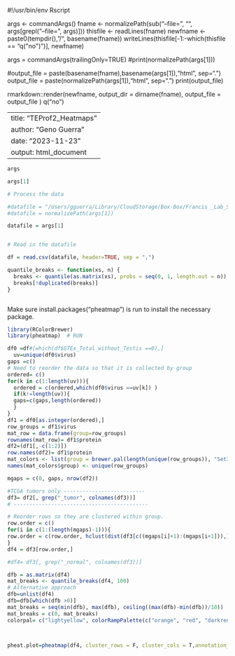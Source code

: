 #!/usr/bin/env Rscript

args <- commandArgs()
fname <- normalizePath(sub("--file=", "", args[grepl("--file=", args)]))
thisfile <- readLines(fname)
newfname <- paste0(tempdir(), "/", basename(fname))
writeLines(thisfile[-1:-which(thisfile == "q(\"no\")")], newfname)

args = commandArgs(trailingOnly=TRUE)
#print(normalizePath(args[1]))

#output_file = paste(basename(fname),basename(args[1]),"html", sep=".")
output_file = paste(normalizePath(args[1]),"html", sep=".")
print(output_file)

rmarkdown::render(newfname, output_dir = dirname(fname), output_file = output_file )
q("no")



---
title: "TEProf2_Heatmaps"
author: "Geno Guerra"
date: "2023-11-23"
output: html_document
---


```r
args
```

```r
args[1]
```


```r
# Process the data 

#datafile = "/Users/gguerra/Library/CloudStorage/Box-Box/Francis _Lab_Share/TEProf2/S1_S10_S2_ProteinSequences_fragments_in_Human_herpes_proteins.blastp.e0.05.csv"
#datafile = normalizePath(args[1])

datafile = args[1]


# Read in the datafile

df = read.csv(datafile, header=TRUE, sep = ",")


```

```r
quantile_breaks <- function(xs, n) {
  breaks <- quantile(as.matrix(xs), probs = seq(0, 1, length.out = n))
  breaks[!duplicated(breaks)]
}



```


Make sure install.packages("pheatmap") is run to install the necessary package. 

```r
library(RColorBrewer)
library(pheatmap)  # RUN 

df0 =df#[which(df$GTEx_Total_without_Testis ==0),]
  uv=unique(df0$virus)
gaps =c()
# Need to reorder the data so that it is collected by group
ordered= c()
for(k in c(1:length(uv))){
  ordered = c(ordered,which(df0$virus ==uv[k]) )
  if(k!=length(uv)){
  gaps=c(gaps,length(ordered))
  }
}
df1 = df0[as.integer(ordered),]
row_groups = df1$virus
mat_row = data.frame(group=row_groups)
rownames(mat_row)= df1$protein
df2=(df1[,-c(1:2)])
row.names(df2)= df1$protein
mat_colors <- list(group = brewer.pal(length(unique(row_groups)), "Set3"))
names(mat_colors$group) <- unique(row_groups)

mgaps = c(0, gaps, nrow(df2))

#TCGA tumors only --------------------------
df3= df2[, grep("_tumor", colnames(df3))]
# -------------------------------------------

# Reorder rows so they are clustered within group. 
row.order = c()
for(i in c(1:(length(mgaps)-1))){
row.order = c(row.order, hclust(dist(df3[c((mgaps[i]+1):(mgaps[i+1])),]))$order + mgaps[i] )
}
df4 = df3[row.order,]

#df4= df3[, grep("_normal", colnames(df3))]

dfb = as.matrix(df4)
mat_breaks <- quantile_breaks(df4, 100)
# Alternative approach 
dfb=unlist(df4)
dfb=dfb[which(dfb >0)]
mat_breaks = seq(min(dfb), max(dfb), ceiling((max(dfb)-min(dfb))/10))
mat_breaks = c(0, mat_breaks)
colorpal= c("lightyellow", colorRampPalette(c("orange", "red", "darkred", "black"))(length(mat_breaks)-1))



pheat.plot=pheatmap(df4, cluster_rows = F, cluster_cols = T,annotation_row = mat_row,col=colorpal,show_colnames = TRUE , show_rownames = TRUE,gaps_row =gaps, annotation_colors =mat_colors, main = "", breaks=mat_breaks)
  

  

```
